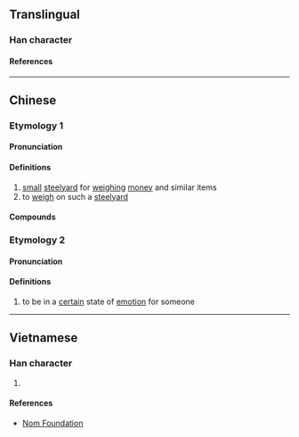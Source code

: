 {{character info}}
==Translingual==

===Han character===
{{Han char|rn=62|rad=戈|as=09|sn=13|four=63150|canj=AMI|ids=⿰星戈}}

====References====
{{Han ref|kx=0413.241|dkj=11630|dj=0756.210|hdz=21408.190|uh=6225}}

----

==Chinese==
{{zh-forms}}

===Etymology 1===

====Pronunciation====
{{zh-pron
|m=děng
|m-s=
|dg=
|c=dang2,dang6
|c-t=
|g=
|h=pfs=
|j=
|mb=
|md=
|mn=téng
|mn-t=
|w=
|x=
|mc=y
|oc=y
|cat=n,v
}}

====Definitions====
{{zh-hanzi}}

# [[small]] [[steelyard]] for [[weigh]]ing [[money]] and similar items
# to [[weigh]] on such a [[steelyard]]

====Compounds====
{{zh-der|戥子|戥銀|扣戥頭|戥頭}}

===Etymology 2===
{{zh-forms|alt=鄧,㬺,噔}}

====Pronunciation====
{{zh-pron
|c=dang6
|cat=v
}}

====Definitions====
{{zh-hanzi}}

# {{lb|zh|Cantonese}} to be in a [[certain]] state of [[emotion]] for someone
#: {{zh-x|見 佢 考 得 咁 好，我 都 戥{dang6} 佢 開心。|Seeing that he performed so well in the exam, I also '''feel''' happy '''for''' him.|C}}

----

==Vietnamese==

===Han character===
{{vi-readings|rs=戈09|reading=đẳng}}

# {{rfdef|vi|sort=戈09}}

====References====
* [http://nomfoundation.org/common/nom_details.php?codepoint=6225 Nom Foundation]